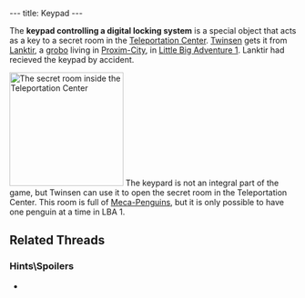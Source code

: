 ---
title: Keypad
---

{{twinsunica import}}{{Infobox Item
 |image=Keypad.png
 |type=key
 |critical=no
 |magical=no
 |unique=yes
 |lba1=yes
 |lba2=
 |upgrades=no
 |rowposition=
 |columnposition=
 |effect=
 |effectamount=
 |purpose=
 |combattype=none
 |powerlevel=none
 |rate=none
 |range=none
 |damage=none
}}

The '''keypad controlling a digital locking system''' is a special object that acts as a key to a secret room in the [[Teleportation Center]]. [[Twinsen]] gets it from [[Lanktir]], a [[grobo]] living in [[Proxim-City]], in [[Little Big Adventure 1]]. Lanktir had recieved the keypad by accident.

[[Image:Lba1-brundle_island-teleportation_center_inside_penguins.jpg|right|200px|thumb|The secret room inside the Teleportation Center]]
The keypard is not an integral part of the game, but Twinsen can use it to open the secret room in the Teleportation Center. This room is full of [[Meca-Penguin]]s, but it is only possible to have one penguin at a time in LBA 1.

==Related Threads==
===Hints\Spoilers===
* {{thread|id=1672|title=LBA Keypad?}}